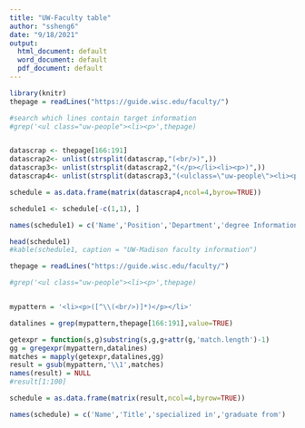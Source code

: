 ```yaml
---
title: "UW-Faculty table"
author: "ssheng6"
date: "9/18/2021"
output:
  html_document: default
  word_document: default
  pdf_document: default
---
```


```r
library(knitr)
thepage = readLines("https://guide.wisc.edu/faculty/")

#search which lines contain target information
#grep('<ul class="uw-people"><li><p>',thepage)


datascrap <- thepage[166:191]
datascrap2<- unlist(strsplit(datascrap,"(<br/>)",))
datascrap3<- unlist(strsplit(datascrap2,"(</p></li><li><p>)",))
datascrap4<- unlist(strsplit(datascrap3,"(<ulclass=\"uw-people\"><li><p>)"))

schedule = as.data.frame(matrix(datascrap4,ncol=4,byrow=TRUE))

schedule1 <- schedule[-c(1,1), ]

names(schedule1) = c('Name','Position','Department','degree Information') 

head(schedule1) 
#kable(schedule1, caption = "UW-Madison faculty information")

```

```r
thepage = readLines("https://guide.wisc.edu/faculty/")

#grep('<ul class="uw-people"><li><p>',thepage)


mypattern = '<li><p>([^\\(<br/>)]*)</p></li>'

datalines = grep(mypattern,thepage[166:191],value=TRUE)  

getexpr = function(s,g)substring(s,g,g+attr(g,'match.length')-1)
gg = gregexpr(mypattern,datalines)
matches = mapply(getexpr,datalines,gg)
result = gsub(mypattern,'\\1',matches)
names(result) = NULL
#result[1:100]

schedule = as.data.frame(matrix(result,ncol=4,byrow=TRUE)) 

names(schedule) = c('Name','Title','specialized in','graduate from') 

```

